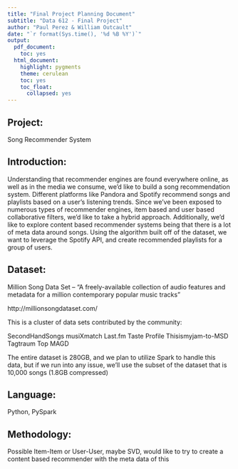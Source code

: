 ---
title: "Final Project Planning Document"
subtitle: "Data 612 - Final Project"
author: "Paul Perez & William Outcault"
date: "`r format(Sys.time(), '%d %B %Y')`"
output:
  pdf_document:
    toc: yes
  html_document:
    highlight: pygments
    theme: cerulean
    toc: yes
    toc_float:
      collapsed: yes
---

## Project:

Song Recommender System

 

## Introduction:

Understanding that recommender engines are found everywhere online, as well as in the media we consume, we’d like to build a song recommendation system. Different platforms like Pandora and Spotify recommend songs and playlists based on a user’s listening trends. Since we’ve been exposed to numerous types of recommender engines, item based and user based collaborative filters, we’d like to take a hybrid approach. Additionally, we’d like to explore content based recommender systems being that there is a lot of meta data around songs. Using the algorithm built off of the dataset, we want to leverage the Spotify API, and create recommended playlists for a group of users.

 

## Dataset:

Million Song Data Set – “A freely-available collection of audio features and metadata for a million  contemporary popular music tracks”

http://millionsongdataset.com/

This is a cluster of data sets contributed by the community:

SecondHandSongs
musiXmatch
Last.fm
Taste Profile
Thisismyjam-to-MSD
Tagtraum
Top MAGD
 

The entire dataset is 280GB, and we plan to utilize Spark to handle this data, but if we run into any issue, we’ll use the subset of the dataset that is 10,000 songs (1.8GB compressed)


## Language:

Python, PySpark

 

## Methodology:

Possible Item-Item or User-User, maybe SVD, would like to try to create a content based recommender with the meta data of this